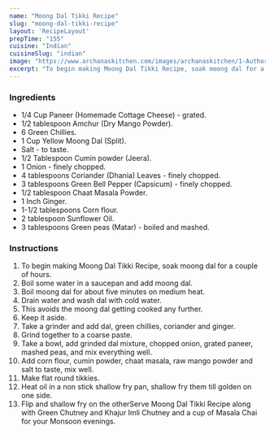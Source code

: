 ---
name: "Moong Dal Tikki Recipe"
slug: "moong-dal-tikki-recipe"
layout: 'RecipeLayout'
prepTime: "155"
cuisine: "Indian"
cuisineSlug: "indian"
image: "https://www.archanaskitchen.com/images/archanaskitchen/1-Author/pooja/Moong_Dal_Tikki.jpg"
excerpt: "To begin making Moong Dal Tikki Recipe, soak moong dal for a couple of hours"
---

### Ingredients

- 1/4 Cup Paneer (Homemade Cottage Cheese) - grated.
- 1/2 tablespoon Amchur (Dry Mango Powder).
- 6 Green Chillies.
- 1 Cup Yellow Moong Dal (Split).
- Salt - to taste.
- 1/2 Tablespoon Cumin powder (Jeera).
- 1 Onion - finely chopped.
- 4 tablespoons Coriander (Dhania) Leaves - finely chopped.
- 3 tablespoons Green Bell Pepper (Capsicum) - finely chopped.
- 1/2 tablespoon Chaat Masala Powder.
- 1 Inch Ginger.
- 1-1/2 tablespoons Corn flour.
- 2 tablespoon Sunflower Oil.
- 3 tablespoons Green peas (Matar) - boiled and mashed.

### Instructions

1. To begin making Moong Dal Tikki Recipe, soak moong dal for a couple of hours.
1. Boil some water in a saucepan and add moong dal.
1. Boil moong dal for about five minutes on medium heat.
1. Drain water and wash dal with cold water.
1. This avoids the moong dal getting cooked any further.
1. Keep it aside.
1. Take a grinder and add dal, green chillies, coriander and ginger.
1. Grind together to a coarse paste.
1. Take a bowl, add grinded dal mixture, chopped onion, grated paneer, mashed peas, and mix everything well.
1. Add corn flour, cumin powder, chaat masala, raw mango powder and salt to taste, mix well.
1. Make flat round tikkies.
1. Heat oil in a non stick shallow fry pan, shallow fry them till golden on one side.
1. Flip and shallow fry on the otherServe Moong Dal Tikki Recipe along with Green Chutney and Khajur Imli Chutney and a cup of Masala Chai for your Monsoon evenings.
